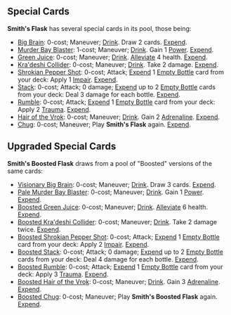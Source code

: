 {{CardPage
|quote = I stole this from a guy, so now it’s mine.
|description = [[Drink]].<br/>[[Improvise]] a card from a pool of special cards.
|cost = 1
|character = Smith
|rarity = Basic
|decktype = Battle
|cardtype = Maneuver
|keywords = [[Drink]], [[Improvise]]
|expreq = 9
|upgrade1 = Smith's Boosted Flask
|upgrade1summary = Upgraded special cards<br/>in pool
|upgrade2 = Smith's Wide Flask
|upgrade2summary = [[Improvise+]]<br/>instead of [[Improvise]]
}}

==Special Cards==
'''Smith's Flask''' has several special cards in its pool, those being:
* [[Big Brain]]: 0-cost; Maneuver; [[Drink]]. Draw 2 cards. [[Expend]].
* [[Murder Bay Blaster]]: 1-cost; Maneuver; [[Drink]]. Gain 1 [[Power]]. [[Expend]].
* [[Green Juice]]: 0-cost; Maneuver; [[Drink]]. [[Alleviate]] 4 health. [[Expend]].
* [[Kra'deshi Collider]]: 0-cost; Maneuver; [[Drink]]. Take 2 damage. [[Expend]].
* [[Shrokian Pepper Shot]]: 0-cost; Attack; [[Expend]] 1 [[Empty Bottle]] card from your deck: Apply 1 [[Impair]]. [[Expend]].
* [[Stack]]: 0-cost; Attack; 0 damage; [[Expend]] up to 2 [[Empty Bottle]] cards from your deck: Deal 3 damage for each bottle. [[Expend]].
* [[Rumble]]: 0-cost; Attack;  [[Expend]] 1 [[Empty Bottle]] card from your deck: Apply 2 [[Trauma]]. [[Expend]].
* [[Hair of the Vrok]]: 0-cost; Maneuver; [[Drink]]. Gain 2 [[Adrenaline]]. [[Expend]].
* [[Chug]]: 0-cost; Maneuver; Play '''Smith's Flask''' again. [[Expend]].

== Upgraded Special Cards ==
'''Smith's Boosted Flask''' draws from a pool of "Boosted" versions of the same cards:

* [[Visionary Big Brain]]: 0-cost; Maneuver; [[Drink]]. Draw 3 cards. [[Expend]].
* [[Pale Murder Bay Blaster]]: 0-cost; Maneuver; [[Drink]]. Gain 1 [[Power]]. [[Expend]].
* [[Boosted Green Juice]]: 0-cost; Maneuver; [[Drink]]. [[Alleviate]] 6 health. [[Expend]].
* [[Boosted Kra'deshi Collider]]: 0-cost; Maneuver; [[Drink]]. Take 2 damage twice. [[Expend]].
* [[Boosted Shrokian Pepper Shot]]: 0-cost; Attack; [[Expend]] 1 [[Empty Bottle]] card from your deck: Apply 2 [[Impair]]. [[Expend]].
* [[Boosted Stack]]: 0-cost; Attack; 0 damage; [[Expend]] up to 2 [[Empty Bottle]] cards from your deck: Deal 4 damage for each bottle. [[Expend]].
* [[Boosted Rumble]]: 0-cost; Attack;  [[Expend]] 1 [[Empty Bottle]] card from your deck: Apply 3 [[Trauma]]. [[Expend]].
* [[Boosted Hair of the Vrok]]: 0-cost; Maneuver; [[Drink]]. Gain 3 [[Adrenaline]]. [[Expend]].
* [[Boosted Chug]]: 0-cost; Maneuver; Play '''Smith's Boosted Flask''' again. [[Expend]].